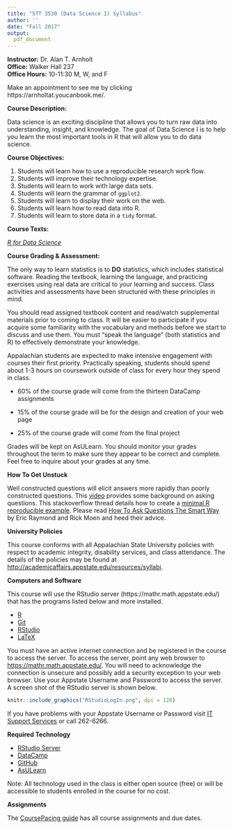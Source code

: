 ```yaml
---
title: "STT 3530 (Data Science I) Syllabus"
author: ''
date: "Fall 2017"
output: 
  pdf_document
---
```


**Instructor:**  Dr. Alan T. Arnholt    
**Office:** Walker Hall 237      
**Office Hours:** 10-11:30 M, W, and F

Make an appointment to see me by clicking https://arnholtat.youcanbook.me/.



**Course Description:**  

Data science is an exciting discipline that allows you to turn raw data into understanding, insight, and knowledge. The goal of Data Science I is to help you learn the most important tools in R that will allow you to do data science.

**Course Objectives:**

1.  Students will learn how to use a reproducible research work flow.
2.  Students will improve their technology expertise.
3.  Students will learn to work with large data sets.
4.  Students will learn the grammar of `ggplot2`.
5. Students will learn to display their work on the web.
6. Students will learn how to read data into R.
7. Students will learn to store data in a `tidy` format.



**Course Texts:**

[_R for Data Science_](http://r4ds.had.co.nz/)


**Course Grading & Assessment:**

The only way to learn statistics is to **DO** statistics, which includes statistical software. Reading the textbook, learning the language, and practicing exercises using real data are critical to your learning and success. Class activities and assessments have been structured with these principles in mind. 

You should read assigned textbook content and read/watch supplemental materials prior to coming to class.  It will be easier to participate if you acquire some familiarity with the vocabulary and methods before we start to discuss and use them. You must "speak the language" (both statistics and R) to effectively demonstrate your knowledge. 

Appalachian students are expected to make intensive engagement with courses their first priority. Practically speaking, students should spend about 1-3 hours on coursework outside of class for every hour they spend in class. 

* 60% of the course grade will come from the thirteen DataCamp assignments

* 15% of the course grade will be for the design and creation of your web page 

* 25% of the course grade will come from the final project


Grades will be kept on AsULearn. You should monitor your grades throughout the term to make sure they appear to be correct and complete. Feel free to inquire about your grades at any time.       

**How To Get Unstuck**

Well constructed questions will elicit answers more rapidly than poorly constructed questions.  This [video](https://www.youtube.com/watch?v=ZFaWxxzouCY&list=PLjTlxb-wKvXNSDfcKPFH2gzHGyjpeCZmJ&index=3) provides some background on asking questions.  This stackoverflow thread details how to create a [minimal R reproducible example](http://stackoverflow.com/questions/5963269/how-to-make-a-great-r-reproducible-example/5963610#5963610). Please read [How To Ask Questions The Smart Way](http://www.catb.org/~esr/faqs/smart-questions.html) by Eric Raymond and Rick Moen and heed their advice.

**University Policies**

This course conforms with all Appalachian State University policies with respect to academic integrity, disability services, and class attendance.  The details of the policies may be found at <http://academicaffairs.appstate.edu/resources/syllabi>.


**Computers and Software**

This course will use the RStudio server  (https://mathr.math.appstate.edu/) that has the programs listed below and more installed.

* [R](https://cran.r-project.org) 
* [Git](https://git-scm.com/downloads) 
* [RStudio](https://www.rstudio.com/products/rstudio/download/)
* [LaTeX](https://www.ctan.org/starter)

You must have an active internet connection and be registered in the course to access the server. To access the server, point any web browser to <https://mathr.math.appstate.edu/>.  You will need to acknowledge the connection is unsecure and possibly add a security exception to your web browser. Use your Appstate Username and Password to access the server.  A screen shot of the RStudio server is shown below.


```r
knitr::include_graphics("RStudioLogIn.png", dpi = 128)
```



If you have problems with your Appstate Username or Password visit [IT Support Services](http://support.appstate.edu/) or call 262-6266.

**Required Technology**

* [RStudio Server](https://mathr.math.appstate.edu/)
* [DataCamp](https://www.datacamp.com/)
* [GitHub](https://github.com/)
* [AsULearn](https://asulearn.appstate.edu)

Note: All technology used in the class is either open source (free) or will be accessible to students enrolled in the course for no cost.

**Assignments**

The [CoursePacing guide](../CoursePacing/CoursePacingF2017.html) has all course assignments and due dates.
